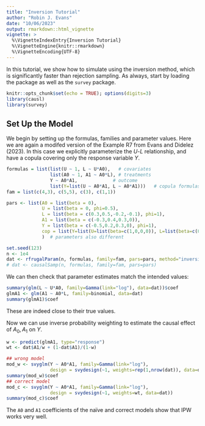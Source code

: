 ```yaml
---
title: "Inversion Tutorial"
author: "Robin J. Evans"
date: "10/06/2023"
output: rmarkdown::html_vignette
vignette: >
  %\VignetteIndexEntry{Inversion Tutorial}
  %\VignetteEngine{knitr::rmarkdown}
  %\VignetteEncoding{UTF-8}
---
```


In this tutorial, we show how to simulate using the inversion method, which is
significantly faster than rejection sampling.  As always, start by loading the 
package as well as the `survey` package.
```r
knitr::opts_chunk$set(echo = TRUE); options(digits=3)
library(causl)
library(survey)
```


## Set Up the Model

We begin by setting up the formulas, families and parameter values.  Here we are 
again a modifed version of the Example R7 from Evans and Didelez (2023).  In this
case we explicitly parameterize the $U$-$L$ relationship, and have a copula 
covering only the response variable $Y$.  

```r
formulas = list(list(U ~ 1, L ~ U*A0),   # covariates
                list(A0 ~ 1, A1 ~ A0*L), # treatments
                Y ~ A0*A1,             # outcome
                list(Y=list(U ~ A0*A1, L ~ A0*A1)))   # copula formulas defined differently
fam = list(c(4,3), c(5,5), c(3), c(1,1))

pars <- list(A0 = list(beta = 0),
             U = list(beta = 0, phi=0.5),
             L = list(beta = c(0.3,0.5,-0.2,-0.1), phi=1),
             A1 = list(beta = c(-0.3,0.4,0.3,0)),
             Y = list(beta = c(-0.5,0.2,0.3,0), phi=1),
             cop = list(Y=list(U=list(beta=c(1,0,0,0)), L=list(beta=c(0.5,0,0,0)))) 
             )  # parameters also different
```

```r
set.seed(123)
n <- 1e4
dat <- rfrugalParam(n, formulas, family=fam, pars=pars, method="inversion")
# dat <- causalSamp(n, formulas, family=fam, pars=pars)
```
We can then check that parameter estimates match the intended values:
```r
summary(glm(L ~ U*A0, family=Gamma(link="log"), data=dat))$coef
glmA1 <- glm(A1 ~ A0*L, family=binomial, data=dat)
summary(glmA1)$coef
```
These are indeed close to their true values.  

Now we can use inverse probability weighting to estimate the causal effect of
$A_0,A_1$ on $Y$.
```r
w <- predict(glmA1, type="response")
wt <- dat$A1/w + (1-dat$A1)/(1-w)

## wrong model
mod_w <- svyglm(Y ~ A0*A1, family=Gamma(link="log"), 
                design = svydesign(~1, weights=rep(1,nrow(dat)), data=dat))
summary(mod_w)$coef
## correct model
mod_c <- svyglm(Y ~ A0*A1, family=Gamma(link="log"), 
                design = svydesign(~1, weights=wt, data=dat))
summary(mod_c)$coef
```
The `A0` and `A1` coefficients of the naïve and correct models show that
IPW works very well.  

